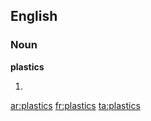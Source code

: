 ==English==

===Noun===
'''plastics'''

# {{plural of|[[plastic]]}}

[[ar:plastics]]
[[fr:plastics]]
[[ta:plastics]]